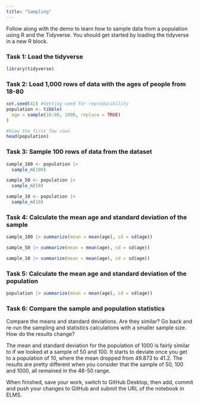 ```yaml
---
title: "Sampling"
---
```


Follow along with the demo to learn how to sample data from a population using R and the Tidyverse. You should get started by loading the tidyverse in a new R block.

### Task 1: Load the tidyverse

```r
library(tidyverse)
```


### Task 2: Load 1,000 rows of data with the ages of people from 18-80

```r

set.seed(42) #Setting seed for reproducibility
population <- tibble(
  age = sample(18:80, 1000, replace = TRUE)
)

#View the first few rows
head(population)

```


### Task 3: Sample 100 rows of data from the dataset

```r

sample_100 <- population |> 
  sample_n(100)

sample_50 <- population |> 
  sample_n(50)

sample_10 <- population |> 
  sample_n(10)

```


### Task 4: Calculate the mean age and standard deviation of the sample

```r

sample_100 |> summarize(mean = mean(age), sd = sd(age))

sample_50 |> summarize(mean = mean(age), sd = sd(age))

sample_10 |> summarize(mean = mean(age), sd = sd(age))


```


### Task 5: Calculate the mean age and standard deviation of the population

```r
population |> summarize(mean = mean(age), sd = sd(age))

```


### Task 6: Compare the sample and population statistics

Compare the means and standard deviations. Are they similar? Go back and re-run the sampling and statistics calculations with a smaller sample size. How do the results change?

The mean and standard deviation for the population of 1000 is fairly similar to if we looked at a sample of 50 and 100. It starts to deviate once you get to a population of 10, where the mean dropped from 49.873 to 41.2. The results are pretty different when you consider that the sample of 50, 100 and 1000, all remained in the 48-50 range.

When finished, save your work, switch to GitHub Desktop, then add, commit and push your changes to GitHub and submit the URL of the notebook in ELMS.
